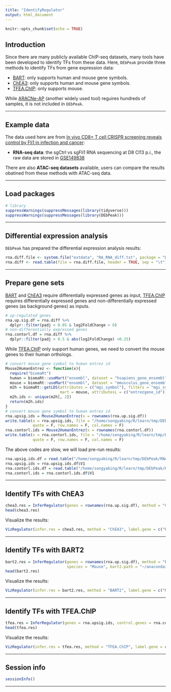 ```yaml
---
title: "IdentifyRegulator"
output: html_document
---
```


```r
knitr::opts_chunk$set(echo = TRUE)
```

## Introduction
Since there are many publicly available ChIP-seq datasets, many tools have been developed to identify TFs from these data. Here, `DEbPeak` provide three methods to identify TFs from gene expression data:

* [BART](https://academic.oup.com/bioinformatics/article/34/16/2867/4956015?login=false): only supports human and mouse gene symbols.
* [ChEA3](https://www.ncbi.nlm.nih.gov/pmc/articles/PMC6602523): only supports human and mouse gene symbols.
* [TFEA.ChIP](https://academic.oup.com/bioinformatics/article/35/24/5339/5538988): only supports mouse.

While [ARACNe-AP](https://academic.oup.com/bioinformatics/article/32/14/2233/1743418?login=true) (another widely used tool) reguires hundreds of samples, it is not included in `DEbPeak`.

<hr />

## Example data

The data used here are from [In vivo CD8+ T cell CRISPR screening reveals control by Fli1 in infection and cancer](https://doi.org/10.1016/j.cell.2021.02.019):

* **RNA-seq data**: the sgCtrl vs sgFli1 RNA sequencing at D8 Cl13 p.i., the raw data are stored in [GSE149838](https://www.ncbi.nlm.nih.gov/geo/query/acc.cgi?acc=GSE149838)

There are also **ATAC-seq datasets** available, users can compare the results obatined from these methods with ATAC-seq data.

<hr />

## Load packages

```r
# library
suppressWarnings(suppressMessages(library(tidyverse)))
suppressWarnings(suppressMessages(library(DEbPeak)))
```

<hr />

## Differential expression analysis
`DEbPeak` has prepared the differential expression analysis results:
```r
rna.diff.file <- system.file("extdata", "RA_RNA_diff.txt", package = "DEbPeak")
rna.diff <- read.table(file = rna.diff.file, header = TRUE, sep = "\t")
```

<hr />

## Prepare gene sets

[BART](https://academic.oup.com/bioinformatics/article/34/16/2867/4956015?login=false) and [ChEA3](https://www.ncbi.nlm.nih.gov/pmc/articles/PMC6602523) require differentially expressed genes as input, [TFEA.ChIP](https://academic.oup.com/bioinformatics/article/35/24/5339/5538988) requires differentially expressed genes and non-differentially expressed genes (as background genes) as inputs.

```r
# up-regulated genes
rna.up.sig.df = rna.diff %>%
  dplyr::filter(padj < 0.05 & log2FoldChange > 0)
# non-differentially expressed genes
rna.contorl.df = rna.diff %>%
  dplyr::filter(padj > 0.5 & abs(log2FoldChange) <0.25)
```

While [TFEA.ChIP](https://academic.oup.com/bioinformatics/article/35/24/5339/5538988) only support human genes, we need to convert the mouse genes to their human orthologs.

```r
# convert mouse gene symbol to human entrez id
Mouse2HumanEntrez <- function(x){
  require("biomaRt")
  human = biomaRt::useMart("ensembl", dataset = "hsapiens_gene_ensembl", host = "https://dec2021.archive.ensembl.org/")
  mouse = biomaRt::useMart("ensembl", dataset = "mmusculus_gene_ensembl", host = "https://dec2021.archive.ensembl.org/")
  m2h = biomaRt::getLDS(attributes = c("mgi_symbol"), filters = "mgi_symbol", values = x ,
                        mart = mouse, attributesL = c("entrezgene_id"), martL = human, uniqueRows=T)
  m2h.ids <- unique(m2h[, 2])
  return(m2h.ids)
}
# convert mouse gene symbol to human entrez id
rna.upsig.ids = Mouse2HumanEntrez(x = rownames(rna.up.sig.df))
write.table(x = rna.upsig.ids, file = "/home/songyabing/R/learn/tmp/DEbPeak/RNAinfer/ATACDE_padj0.05_lfc0.txt",
            quote = F, row.names = F, col.names = F)
rna.contorl.ids = Mouse2HumanEntrez(x = rownames(rna.contorl.df))
write.table(x = rna.contorl.ids, file = "/home/songyabing/R/learn/tmp/DEbPeak/RNAinfer/ATACDE_padj0.5_lfc0.25_contorl.txt",
            quote = F, row.names = F, col.names = F)
```

The above codes are slow, we will load pre-run results:
```r
rna.upsig.ids.df = read.table("/home/songyabing/R/learn/tmp/DEbPeak/RNAinfer/ATACDE_padj0.05_lfc0.txt")
rna.upsig.ids = rna.upsig.ids.df$V1
rna.contorl.ids.df = read.table("/home/songyabing/R/learn/tmp/DEbPeak/RNAinfer/ATACDE_padj0.5_lfc0.25_contorl.txt")
rna.contorl.ids = rna.contorl.ids.df$V1
```

<hr />

## Identify TFs with ChEA3

```r
chea3.res = InferRegulator(genes = rownames(rna.up.sig.df), method = "ChEA3", species = "Mouse")
head(chea3.res)
```

Visualize the results:
```r
VizRegulator(infer.res = chea3.res, method = "ChEA3", label.gene = c("RUNX1", "RUNX2", "RUNX3"))
```

<hr />

## Identify TFs with BART2

```r
bart2.res = InferRegulator(genes = rownames(rna.up.sig.df), method = "BART2", 
                           species = "Mouse", bart2.path = "~/anaconda3/envs/bart2/bin/bart2")
head(bart2.res)
```

Visualize the results:
```r
VizRegulator(infer.res = bart2.res, method = "BART2", label.gene = c("RUNX1", "RUNX2", "RUNX3"))
```

<hr />

## Identify TFs with TFEA.ChIP

```r
tfea.res = InferRegulator(genes = rna.upsig.ids, control.genes = rna.contorl.ids, method = "TFEA.ChIP")
head(tfea.res)
```

Visualize the results:
```r
VizRegulator(infer.res = tfea.res, method = "TFEA.ChIP", label.gene = c("RUNX1", "RUNX2", "RUNX3"))
```

<hr />

## Session info

```r
sessionInfo()
```

<hr />
